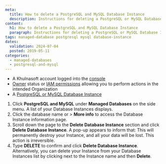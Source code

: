 ```yaml
---
meta:
  title: How to delete a PostgreSQL and MySQL Database Instance
  description: Instructions for deleting a PostgreSQL or MySQL Database Instance on Khulnasoft.
content:
  h1: How to delete a PostgreSQL and MySQL Database Instance
  paragraph: Instructions for deleting a PostgreSQL or MySQL Database Instance on Khulnasoft.
tags: managed-database postgresql mysql database-instance
dates:
  validation: 2024-07-04
  posted: 2019-05-11
categories:
  - managed-databases
  - postgresql-and-mysql
---
```


<Macro id="requirements" />

- A Khulnasoft account logged into the [console](https://console.khulnasoft.com)
- [Owner](/identity-and-access-management/iam/concepts/#owner) status or [IAM permissions](/identity-and-access-management/iam/concepts/#permission) allowing you to perform actions in the intended Organization
- A [PostgreSQL or MySQL Database Instance](/managed-databases/postgresql-and-mysql/quickstart/)

1. Click **PostgreSQL and MySQL** under **Managed Databases** on the side menu. A list of your Database Instances displays.
2. Click the database name or <Icon name="more" /> > **More info** to access the Database Instance information page.
3. Scroll down the page to the **Delete Database Instance** section and click **Delete Database Instance**. A pop-up appears to inform that:
    <Message type="important">
      This will permanently destroy your Instance, and all your data will be lost. This action is irreversible.
    </Message>
4. Type **DELETE** to confirm and click **Delete Database Instance**.
    <Message type="tip">
      Alternatively, you can delete your Instance from your Database Instances list by clicking <Icon name="more" /> next to the Instance name and then **Delete**.
    </Message>


